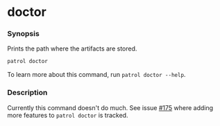 # doctor

### Synopsis

Prints the path where the artifacts are stored.

```bash
patrol doctor
```

To learn more about this command, run `patrol doctor --help`.

### Description

Currently this command doesn't do much. See issue [#175] where adding more
features to `patrol doctor` is tracked.

[#175]: https://github.com/leancodepl/patrol/issues/175

